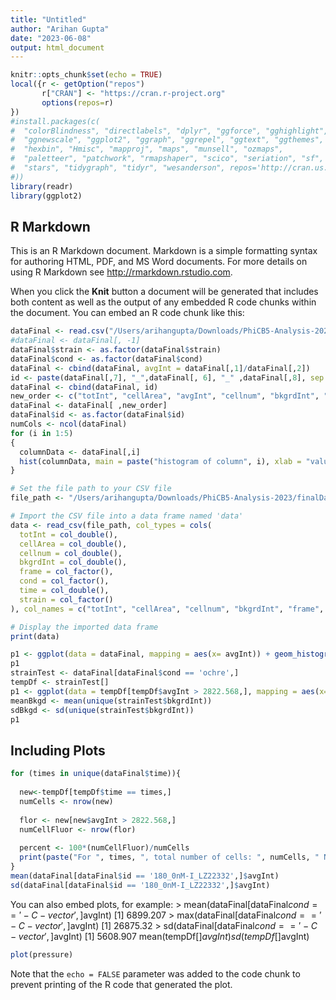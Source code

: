 ```yaml
---
title: "Untitled"
author: "Arihan Gupta"
date: "2023-06-08"
output: html_document
---
```


```r
knitr::opts_chunk$set(echo = TRUE)
local({r <- getOption("repos")
       r["CRAN"] <- "https://cran.r-project.org" 
       options(repos=r)
})
#install.packages(c(
#  "colorBlindness", "directlabels", "dplyr", "ggforce", "gghighlight", 
#  "ggnewscale", "ggplot2", "ggraph", "ggrepel", "ggtext", "ggthemes", 
#  "hexbin", "Hmisc", "mapproj", "maps", "munsell", "ozmaps", 
#  "paletteer", "patchwork", "rmapshaper", "scico", "seriation", "sf", 
#  "stars", "tidygraph", "tidyr", "wesanderson", repos='http://cran.us.r-project.org'
#))
library(readr)
library(ggplot2)
```

## R Markdown

This is an R Markdown document. Markdown is a simple formatting syntax for authoring HTML, PDF, and MS Word documents. For more details on using R Markdown see <http://rmarkdown.rstudio.com>.

When you click the **Knit** button a document will be generated that includes both content as well as the output of any embedded R code chunks within the document. You can embed an R code chunk like this:

```r

dataFinal <- read.csv("/Users/arihangupta/Downloads/PhiCB5-Analysis-2023/FISH_final")
#dataFinal <- dataFinal[, -1]
dataFinal$strain <- as.factor(dataFinal$strain)
dataFinal$cond <- as.factor(dataFinal$cond)
dataFinal <- cbind(dataFinal, avgInt = dataFinal[,1]/dataFinal[,2])
id <- paste(dataFinal[,7], "_",dataFinal[, 6], "_" ,dataFinal[,8], sep = "")
dataFinal <- cbind(dataFinal, id)
new_order <- c("totInt", "cellArea", "avgInt", "cellnum", "bkgrdInt", "frame", "cond", "time", "strain", "id")
dataFinal <- dataFinal[ ,new_order]
dataFinal$id <- as.factor(dataFinal$id)
numCols <- ncol(dataFinal)
for (i in 1:5)
{
  columnData <- dataFinal[,i]
  hist(columnData, main = paste("histogram of column", i), xlab = "value", col = "lightblue", breaks = 40)
}

```

```r


# Set the file path to your CSV file
file_path <- "/Users/arihangupta/Downloads/PhiCB5-Analysis-2023/finalData.csv"

# Import the CSV file into a data frame named 'data'
data <- read_csv(file_path, col_types = cols(
  totInt = col_double(),
  cellArea = col_double(),
  cellnum = col_double(),
  bkgrdInt = col_double(),
  frame = col_factor(),
  cond = col_factor(),
  time = col_double(),
  strain = col_factor()
), col_names = c("totInt", "cellArea", "cellnum", "bkgrdInt", "frame", "cond", "time", "strain"))

# Display the imported data frame
print(data)
```

```r
p1 <- ggplot(data = dataFinal, mapping = aes(x= avgInt)) + geom_histogram() + facet_wrap(~id)
p1
strainTest <- dataFinal[dataFinal$cond == 'ochre',]
tempDf <- strainTest[]
p1 <- ggplot(data = tempDf[tempDf$avgInt > 2822.568,], mapping = aes(x= avgInt-2822.568, fill = cond)) + geom_histogram(binwidth = 700) + facet_wrap(~time)
meanBkgd <- mean(unique(strainTest$bkgrdInt))
sdBkgd <- sd(unique(strainTest$bkgrdInt))
p1
```
## Including Plots
```r
for (times in unique(dataFinal$time)){
  
  new<-tempDf[tempDf$time == times,]
  numCells <- nrow(new)
  
  flor <- new[new$avgInt > 2822.568,]
  numCellFluor <- nrow(flor)
  
  percent <- 100*(numCellFluor)/numCells
  print(paste("For ", times, ", total number of cells: ", numCells, " Number of fluorescent cells: ", numCellFluor, " Percent of cells the fluoresce: ", percent))
}
mean(dataFinal[dataFinal$id == '180_0nM-I_LZ22332',]$avgInt)
sd(dataFinal[dataFinal$id == '180_0nM-I_LZ22332',]$avgInt)
```
You can also embed plots, for example:
> mean(dataFinal[dataFinal$cond == '-C-vector',]$avgInt)
[1] 6899.207
> max(dataFinal[dataFinal$cond == '-C-vector',]$avgInt)
[1] 26875.32
> sd(dataFinal[dataFinal$cond == '-C-vector',]$avgInt)
[1] 5608.907
mean(tempDf[]$avgInt)
sd(tempDf[]$avgInt)
```r
plot(pressure)
```

Note that the `echo = FALSE` parameter was added to the code chunk to prevent printing of the R code that generated the plot.
